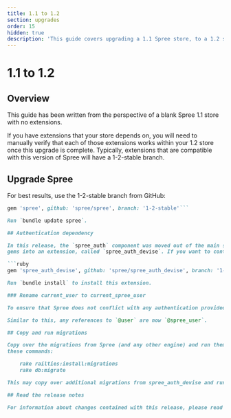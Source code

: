 ```yaml
---
title: 1.1 to 1.2
section: upgrades
order: 15
hidden: true
description: 'This guide covers upgrading a 1.1 Spree store, to a 1.2 store.'
---
```


# 1.1 to 1.2

## Overview

This guide has been written from the perspective of a blank Spree 1.1 store with no extensions.

If you have extensions that your store depends on, you will need to manually verify that each of those extensions works within your 1.2 store once this upgrade is complete. Typically, extensions that are compatible with this version of Spree will have a 1-2-stable branch.

## Upgrade Spree

For best results, use the 1-2-stable branch from GitHub:

```ruby
gem 'spree', github: 'spree/spree', branch: '1-2-stable'```

Run `bundle update spree`.

## Authentication dependency

In this release, the `spree_auth` component was moved out of the main set of
gems into an extension, called `spree_auth_devise`. If you want to continue using Spree's authentication, then you will need to specify this extension as a dependency in your `Gemfile`:

```ruby
gem 'spree_auth_devise', github: 'spree/spree_auth_devise', branch: '1-2-stable'```

Run `bundle install` to install this extension.

### Rename current_user to current_spree_user

To ensure that Spree does not conflict with any authentication provided by the application, Spree has renamed its `current_user` variable to `current_spree_user`. You should make this change wherever necessary within your application.

Similar to this, any references to `@user` are now `@spree_user`.

## Copy and run migrations

Copy over the migrations from Spree (and any other engine) and run them using
these commands:

    rake railties:install:migrations
    rake db:migrate

This may copy over additional migrations from spree_auth_devise and run them as well.

## Read the release notes

For information about changes contained with this release, please read the [1.2.0 Release Notes](http://guides.spreecommerce.org/release_notes/spree_1_2_0.html).



